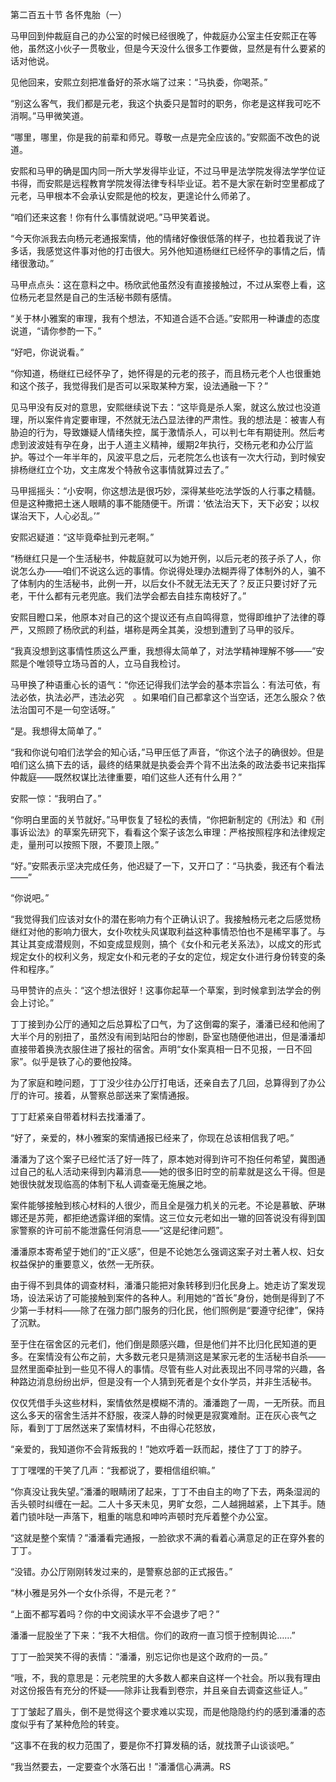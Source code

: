 

第二百五十节 各怀鬼胎（一）

马甲回到仲裁庭自己的办公室的时候已经很晚了，仲裁庭办公室主任安熙正在等他，虽然这小伙子一贯敬业，但是今天没什么很多工作要做，显然是有什么要紧的话对他说。

见他回来，安熙立刻把准备好的茶水端了过来：“马执委，你喝茶。”

“别这么客气，我们都是元老，我这个执委只是暂时的职务，你老是这样我可吃不消啊。”马甲微笑道。

“哪里，哪里，你是我的前辈和师兄。尊敬一点是完全应该的。”安熙面不改色的说道。

安熙和马甲的确是国内同一所大学发得毕业证，不过马甲是法学院发得法学学位证书得，而安熙是远程教育学院发得法律专科毕业证。若不是大家在新时空里都成了元老，马甲根本不会承认安熙是他的校友，更遑论什么师弟了。

“咱们还来这套！你有什么事情就说吧。”马甲笑着说。

“今天你派我去向杨元老通报案情，他的情绪好像很低落的样子，也拉着我说了许多话，我感觉这件事对他的打击很大。另外他知道杨继红已经怀孕的事情之后，情绪很激动。”

马甲点点头：这在意料之中。杨欣武他虽然没有直接接触过，不过从案卷上看，这位杨元老显然是自己的生活秘书颇有感情。

“关于林小雅案的审理，我有个想法，不知道合适不合适。”安熙用一种谦虚的态度说道，“请你参酌一下。”

“好吧，你说说看。”

“你知道，杨继红已经怀孕了，她怀得是的元老的孩子，而且杨元老个人也很重她和这个孩子，我觉得我们是否可以采取某种方案，设法通融一下？”

见马甲没有反对的意思，安熙继续说下去：“这毕竟是杀人案，就这么放过也没道理，所以案件肯定要审理，不然就无法凸显法律的严肃性。我的想法是：被害人有胁迫的行为，导致嫌疑人情绪失控，属于激情杀人，可以判七年有期徒刑。然后考虑到波波娃有孕在身，出于人道主义精神，缓期2年执行，交杨元老和办公厅监护。等过个一年半年的，风波平息之后，元老院怎么也该有一次大行动，到时候安排杨继红立个功，文主席发个特赦令这事情就算过去了。”

马甲摇摇头：“小安啊，你这想法是很巧妙，深得某些吃法学饭的人行事之精髓。但是这种撒把土迷人眼睛的事不能随便干。所谓：‘依法治天下，天下必安；以权谋治天下，人心必乱。’”

安熙迟疑道：“这毕竟牵扯到元老啊。”

“杨继红只是一个生活秘书，仲裁庭就可以为她开例，以后元老的孩子杀了人，你说怎么办――咱们不说这么远的事情。你说得处理办法糊弄得了体制外的人，骗不了体制内的生活秘书，此例一开，以后女仆不就无法无天了？反正只要讨好了元老，干什么都有元老兜底。我们法学会都去自挂东南枝好了。”

安熙目瞪口呆，他原本对自己的这个提议还有点自鸣得意，觉得即维护了法律的尊严，又照顾了杨欣武的利益，堪称是两全其美，没想到遭到了马甲的驳斥。

“我真没想到这事情性质这么严重，我想得太简单了，对法学精神理解不够――”安熙是个唯领导立场马首的人，立马自我检讨。

马甲换了种语重心长的语气：“你还记得我们法学会的基本宗旨么：有法可依，有法必依，执法必严，违法必究　。如果咱们自己都拿这个当空话，还怎么服众？依法治国可不是一句空话呀。”

“是。我想得太简单了。”

“我和你说句咱们法学会的知心话，”马甲压低了声音，“你这个法子的确很妙。但是咱们这么搞下去的话，最终的结果就是执委会弄个背不出法条的政法委书记来指挥仲裁庭――既然权谋比法律重要，咱们这些人还有什么用？”

安熙一惊：“我明白了。”

“你明白里面的关节就好。”马甲恢复了轻松的表情，“你把新制定的《刑法》和《刑事诉讼法》的草案先研究下，看看这个案子该怎么审理：严格按照程序和法律规定走，量刑可以按照下限，不要顶上限。”

“好。”安熙表示坚决完成任务，他迟疑了一下，又开口了：“马执委，我还有个看法――”

“你说吧。”

“我觉得我们应该对女仆的潜在影响力有个正确认识了。我接触杨元老之后感觉杨继红对他的影响力很大，女仆吹枕头风谋取利益这种事情恐怕也不是稀罕事了。与其让其变成潜规则，不如变成显规则，搞个《女仆和元老关系法》，以成文的形式规定女仆的权利义务，规定女仆和元老的子女的定位，规定女仆进行身份转变的条件和程序。”

马甲赞许的点头：“这个想法很好！这事你起草一个草案，到时候拿到法学会的例会上讨论。”

丁丁接到办公厅的通知之后总算松了口气，为了这倒霉的案子，潘潘已经和他闹了大半个月的别扭了，虽然没有闹到站阳台的惨剧，卧室也随便他进出，但是潘潘却直接带着换洗衣服住进了报社的宿舍。声明“女仆案真相一日不见报，一日不回家”。似乎是铁了心的要他投降。

为了家庭和睦问题，丁丁没少往办公厅打电话，还亲自去了几回，总算得到了办公厅的许可。接着，从警察总部送来了案情通报。

丁丁赶紧亲自带着材料去找潘潘了。

“好了，亲爱的，林小雅案的案情通报已经来了，你现在总该相信我了吧。”

潘潘为了这个案子已经忙活了好一阵了，原本她对得到许可不抱任何希望，冀图通过自己的私人活动来得到内幕消息――她的很多旧时空的前辈就是这么干得。但是她很快就发现临高的体制下私人调查毫无施展之地。

案件能够接触到核心材料的人很少，而且全是强力机关的元老。不论是慕敏、萨琳娜还是苏莞，都拒绝透露详细的案情。这三位女元老如出一辙的回答说没有得到国家警察的许可前不能泄露任何消息――“这是纪律问题”。

潘潘原本寄希望于她们的“正义感”，但是不论她怎么强调这案子对土著人权、妇女权益保护的重要意义，依然一无所获。

由于得不到具体的调查材料，潘潘只能把对象转移到归化民身上。她走访了案发现场，设法采访了可能接触到案件的各种人。利用她的“首长”身份，她倒是得到了不少第一手材料――除了在强力部门服务的归化民，他们照例是“要遵守纪律”，保持了沉默。

至于住在宿舍区的元老们，他们倒是颇感兴趣，但是他们并不比归化民知道的更多。在案情没有公布之前，大多数元老只是猜测这是某家元老的生活秘书自杀――显然里面牵扯到一些见不得人的事情。尽管有些人对此表现出不同寻常的兴趣，各种路边消息纷纷出炉，但是没有一个人猜到死者是个女仆学员，并非生活秘书。

仅仅凭借手头这些材料，案情依然是模糊不清的。潘潘跑了一周，一无所获。而且这么多天的宿舍生活并不舒服，夜深人静的时候更是寂寞难耐。正在灰心丧气之际，看到丁丁居然送来了案情材料，不由得心花怒放，

“亲爱的，我知道你不会背叛我的！”她欢呼着一跃而起，搂住了丁丁的脖子。

丁丁嘿嘿的干笑了几声：“我都说了，要相信组织嘛。”

“你真没让我失望。”潘潘的眼睛闭了起来，丁丁不由自主的吻了下去，两条湿润的舌头顿时纠缠在一起。二人十多天未见，男旷女怨，二人越拥越紧，上下其手。随着门锁咔哒一声落下，粗重的喘息和呻吟声顿时充斥着整个办公室。

“这就是整个案情？”潘潘看完通报，一脸欲求不满的看着心满意足的正在穿外套的丁丁。

“没错。办公厅刚刚转发过来的，是警察总部的正式报告。”

“林小雅是另外一个女仆杀得，不是元老？”

“上面不都写着吗？你的中文阅读水平不会退步了吧？”

潘潘一屁股坐了下来：“我不大相信。你们的政府一直习惯于控制舆论……”

丁丁一脸哭笑不得的表情：“潘潘，别忘记你也是这个政府的一员。”

“哦，不，我的意思是：元老院里的大多数人都来自这样一个社会。所以我有理由对这份报告有充分的怀疑――除非让我看到卷宗，并且亲自去调查这些证人。”

丁丁皱起了眉头，倒不是觉得这个要求难以实现，而是他隐隐约约的感到潘潘的态度似乎有了某种危险的转变。

“这事不在我的权力范围了，要是你不打算发稿的话，就找萧子山谈谈吧。”

“我当然要去，一定要查个水落石出！”潘潘信心满满。RS

